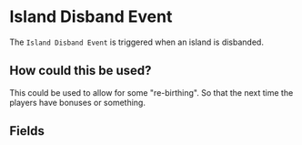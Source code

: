 
# Island Disband Event

The `Island Disband Event` is triggered when an island is disbanded.

## How could this be used?

This could be used to allow for some "re-birthing". So that the next time the players have bonuses or something.

## Fields

<EventsField/>
